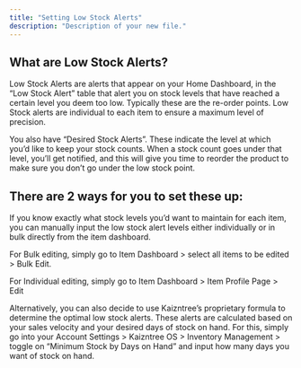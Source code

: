 ```yaml
---
title: "Setting Low Stock Alerts"
description: "Description of your new file."
---
```


## What are Low Stock Alerts?

Low Stock Alerts are alerts that appear on your Home Dashboard, in the “Low Stock Alert” table that alert you on stock levels that have reached a certain level you deem too low. Typically these are the re-order points. Low Stock alerts are individual to each item to ensure a maximum level of precision.

You also have “Desired Stock Alerts”. These indicate the level at which you’d like to keep your stock counts. When a stock count goes under that level, you’ll get notified, and this will give you time to reorder the product to make sure you don’t go under the low stock point.

## There are 2 ways for you to set these up:

If you know exactly what stock levels you’d want to maintain for each item, you can manually input the low stock alert levels either individually or in bulk directly from the item dashboard.

For Bulk editing, simply go to Item Dashboard \> select all items to be edited \> Bulk Edit.

For Individual editing, simply go to Item Dashboard \> Item Profile Page \> Edit

Alternatively, you can also decide to use Kaizntree’s proprietary formula to determine the optimal low stock alerts. These alerts are calculated based on your sales velocity and your desired days of stock on hand. For this, simply go into your Account Settings \> Kaizntree OS \> Inventory Management \> toggle on “Minimum Stock by Days on Hand” and input how many days you want of stock on hand.
